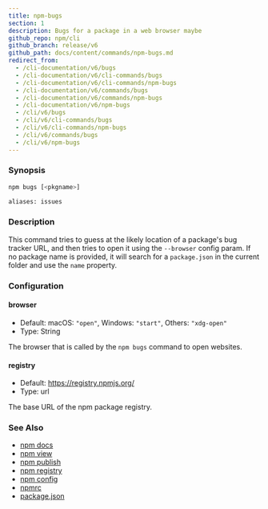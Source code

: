 ```yaml
---
title: npm-bugs
section: 1
description: Bugs for a package in a web browser maybe
github_repo: npm/cli
github_branch: release/v6
github_path: docs/content/commands/npm-bugs.md
redirect_from:
  - /cli-documentation/v6/bugs
  - /cli-documentation/v6/cli-commands/bugs
  - /cli-documentation/v6/cli-commands/npm-bugs
  - /cli-documentation/v6/commands/bugs
  - /cli-documentation/v6/commands/npm-bugs
  - /cli-documentation/v6/npm-bugs
  - /cli/v6/bugs
  - /cli/v6/cli-commands/bugs
  - /cli/v6/cli-commands/npm-bugs
  - /cli/v6/commands/bugs
  - /cli/v6/npm-bugs
---
```


### Synopsis

```bash
npm bugs [<pkgname>]

aliases: issues
```

### Description

This command tries to guess at the likely location of a package's bug tracker URL, and then tries to open it using the `--browser` config param. If no package name is provided, it will search for a `package.json` in the current folder and use the `name` property.

### Configuration

#### browser

- Default: macOS: `"open"`, Windows: `"start"`, Others: `"xdg-open"`
- Type: String

The browser that is called by the `npm bugs` command to open websites.

#### registry

- Default: https://registry.npmjs.org/
- Type: url

The base URL of the npm package registry.

### See Also

- [npm docs](/cli/v6/commands/npm-docs)
- [npm view](/cli/v6/commands/npm-view)
- [npm publish](/cli/v6/commands/npm-publish)
- [npm registry](/cli/v6/using-npm/registry)
- [npm config](/cli/v6/commands/npm-config)
- [npmrc](/cli/v6/configuring-npm/npmrc)
- [package.json](/cli/v6/configuring-npm/package-json)
